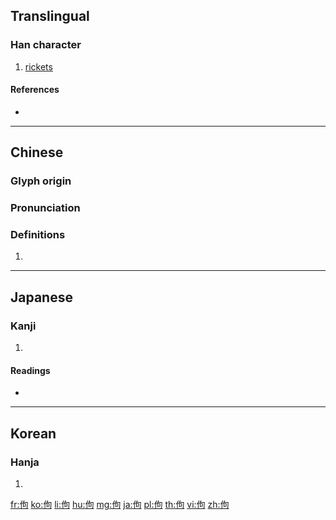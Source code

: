 {{character info/new}}
==Translingual==

===Han character===
{{Han char|rn=9|rad=人|as=05|sn=7|four=27220|canj=OPR|ids=⿰亻句}}

# [[rickets]]

====References====
* {{Han ref|kx=0099.100|dkj=00520|dj=0211.020|hdz=10137.060|uh=4F5D|ud=20317|bh=A746|bd=42822}}

----

==Chinese==
{{zh-forms}}

===Glyph origin===
{{Han etym}}

===Pronunciation===
{{zh-pron
|m=gōu,kòu
|c=kau3,keoi1
|mc=y
|oc=y
|ma=
|cat=n
}}

===Definitions===
{{zh-hanzi}}

# {{rfdef|lang=zh}}

----

==Japanese==

===Kanji===
{{ja-kanji|grade=|rs=人05}}

# {{defn|lang=ja|sort=人05}}

====Readings====
* {{ja-readings|on=[[こう]] (kō), [[く]] (ku)|kun=[[せむし]] (semushi)}}

----

==Korean==

===Hanja===
{{ko-hanja|hangeul=구|rv=gu|mr=ku}}

# {{defn|lang=ko|sort=人05}}

[[fr:佝]]
[[ko:佝]]
[[li:佝]]
[[hu:佝]]
[[mg:佝]]
[[ja:佝]]
[[pl:佝]]
[[th:佝]]
[[vi:佝]]
[[zh:佝]]